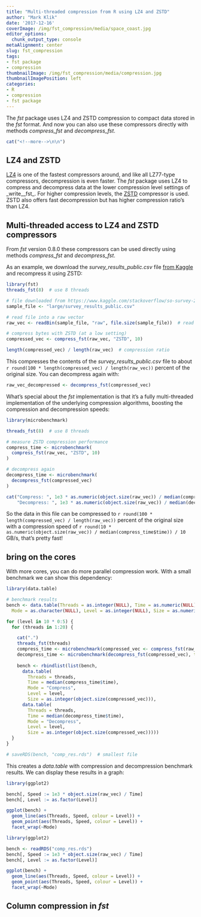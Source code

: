 ```yaml
---
title: "Multi-threaded compression from R using LZ4 and ZSTD"
author: "Mark Klik"
date: '2017-12-16'
coverImage: /img/fst_compression/media/space_coast.jpg
editor_options:
  chunk_output_type: console
metaAlignment: center
slug: fst_compression
tags:
- fst package
- compression
thumbnailImage: /img/fst_compression/media/compression.jpg
thumbnailImagePosition: left
categories:
- R
- compression
- fst package
---
```


The _fst_ package uses LZ4 and ZSTD compression to compact data stored in the _fst_ format. And now you can also use these compressors directly with methods _compress_fst_ and _decompress_fst_.

```r
cat("<!--more-->\n\n")
```

## LZ4 and ZSTD

[LZ4](http://lz4.github.io/lz4/) is one of the fastest compressors around, and like all LZ77-type compressors, decompression is even faster. The _fst_ package uses LZ4 to compress and decompress data at the lower compression level settings of _write__fst_. For higher compression levels, the [ZSTD](https://github.com/facebook/zstd) compressor is used. ZSTD also offers fast decompression but has higher compression ratio's than LZ4.

## Multi-threaded access to LZ4 and ZSTD compressors

From _fst_ version 0.8.0 these compressors can be used directly using methods _compress\_fst_ and _decompress\_fst_.

As an example, we download the _survey\_results\_public.csv_ file [from Kaggle](https://www.kaggle.com/stackoverflow/so-survey-2017) and recompress it using ZSTD:

```r
library(fst)
threads_fst(8)  # use 8 threads
```

```r
# file downloaded from https://www.kaggle.com/stackoverflow/so-survey-2017
sample_file <- "large/survey_results_public.csv"

# read file into a raw vector
raw_vec <- readBin(sample_file, "raw", file.size(sample_file))  # read byte contents 

# compress bytes with ZSTD (at a low setting)
compressed_vec <- compress_fst(raw_vec, "ZSTD", 10)

length(compressed_vec) / length(raw_vec)  # compression ratio
```

This compresses the contents of the _survey\_results\_public.csv_ file to about `r round(100 * length(compressed_vec) / length(raw_vec))` percent of the original size. You can decompress again with:

```r
raw_vec_decompressed <- decompress_fst(compressed_vec)
```

What's special about the _fst_ implementation is that it's a fully multi-threaded implementation of the underlying compression algorithms, boosting the compression and decompression speeds:

```r
library(microbenchmark)

threads_fst(8)  # use 8 threads

# measure ZSTD compression performance
compress_time <- microbenchmark(
  compress_fst(raw_vec, "ZSTD", 10)
)

# decompress again
decompress_time <- microbenchmark(
  decompress_fst(compressed_vec)
)

cat("Compress: ", 1e3 * as.numeric(object.size(raw_vec)) / median(compress_time$time),
    "Decompress: ", 1e3 * as.numeric(object.size(raw_vec)) / median(decompress_time$time))
```

So the data in this file can be compressed to `r round(100 * length(compressed_vec) / length(raw_vec))` percent of the original size with a compression speed of `r round(10 * as.numeric(object.size(raw_vec)) / median(compress_time$time)) / 10` GB/s, that's pretty fast!

## bring on the cores

With more cores, you can do more parallel compression work. With a small benchmark we can show this dependency:

```r
library(data.table)

# benchmark results
bench <- data.table(Threads = as.integer(NULL), Time = as.numeric(NULL),
  Mode = as.character(NULL), Level = as.integer(NULL), Size = as.numeric(NULL))

for (level in 10 * 0:5) {
  for (threads in 1:20) {

    cat(".")
    threads_fst(threads)
    compress_time <- microbenchmark(compressed_vec <- compress_fst(raw_vec, "ZSTD", level), times = 10)
    decompress_time <- microbenchmark(decompress_fst(compressed_vec), times = 10)
    
    bench <- rbindlist(list(bench, 
      data.table(
        Threads = threads,
        Time = median(compress_time$time),
        Mode = "Compress",
        Level = level,
        Size = as.integer(object.size(compressed_vec))),
      data.table(
        Threads = threads,
        Time = median(decompress_time$time),
        Mode = "Decompress",
        Level = level,
        Size = as.integer(object.size(compressed_vec)))))
  }
}

# saveRDS(bench, "comp_res.rds")  # smallest file
```

This creates a _data.table_ with compression and decompression benchmark results. We can display these results in a graph:

```r
library(ggplot2)

bench[, Speed := 1e3 * object.size(raw_vec) / Time]
bench[, Level := as.factor(Level)]

ggplot(bench) +
  geom_line(aes(Threads, Speed, colour = Level)) +
  geom_point(aes(Threads, Speed, colour = Level)) +
  facet_wrap(~Mode)
```

```r
library(ggplot2)

bench <- readRDS("comp_res.rds")
bench[, Speed := 1e3 * object.size(raw_vec) / Time]
bench[, Level := as.factor(Level)]

ggplot(bench) +
  geom_line(aes(Threads, Speed, colour = Level)) +
  geom_point(aes(Threads, Speed, colour = Level)) +
  facet_wrap(~Mode)
```


## Column compression in _fst_


